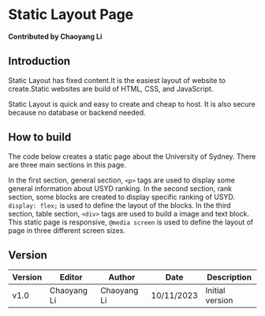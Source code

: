 
# Static Layout Page

**Contributed by Chaoyang Li**

## Introduction

Static Layout has fixed content.It is the easiest layout of website to create.Static websites are build of HTML, CSS, and JavaScript.

Static Layout is quick and easy to create and cheap to host. It is also secure because no database or backend needed.

## How to build

The code below creates a static page about the University of Sydney. There are three main sections in this page.

In the first section, general section, `<p>` tags are used to display some general information about USYD ranking.
In the second section, rank section, some blocks are created to display specific ranking of USYD. `display: flex;` is used to define the layout of the blocks.
In the third section, table section, `<div>` tags are used to build a image and text block.
This static page is responsive, `@media screen` is used to define the layout of page in three different screen sizes.

<PageTheme pageName="staticLayout" />

## Version

| Version | Editor      | Author      | Date       | Description     |
|---------|-------------|-------------|------------|-----------------|
| v1.0    | Chaoyang Li | Chaoyang Li | 10/11/2023 | Initial version |
